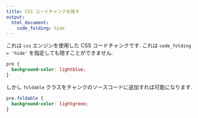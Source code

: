 ```yaml
---
title: CSS コードチャンクを隠す
output: 
  html_document:
    code_folding: hide
---
```


これは `css` エンジンを使用した CSS コードチャンクです. これは `code_folding = 'hide'` を指定しても隠すことができません.

```css
pre {
  background-color: lightblue;
}
```

しかし `foldable` クラスをチャンクのソースコードに追加すれば可能になります.

```css
pre.foldable {
  background-color: lightgreen;
}
```
